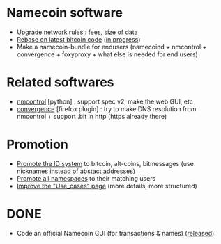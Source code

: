 = Namecoin software =

* [[TODO:Upgrade Network Rules|Upgrade network rules]] : [https://dot-bit.org/forum/viewtopic.php?f=5&t=1016 fees], size of data
* [[TODO:Upgrade Namecoin Code|Rebase on latest bitcoin code]] ([http://dot-bit.org/forum/viewtopic.php?f=5&t=1009 in progress])
* Make a namecoin-bundle for endusers (namecoind + nmcontrol + convergence + foxyproxy + what else is needed for end users)

= Related softwares =

* [https://dot-bit.org/forum/viewtopic.php?f=8&t=525 nmcontrol] [python] : support spec v2, make the web GUI, etc
* [https://dot-bit.org/forum/viewtopic.php?p=4285#p4285 convergence] [firefox plugin] : try to make DNS resolution from nmcontrol + support .bit in http (https already there)

= Promotion =

* [[Namespace:Identity|Promote the ID system]] to bitcoin, alt-coins, bitmessages (use nicknames instead of abstact addresses)
* [[Namespace|Promote all namespaces]] to their matching users
* [[Use_cases|Improve the "Use_cases" page]] (more details, more structured)


= DONE =

* Code an official Namecoin GUI (for transactions & names) ([http://dot-bit.org/forum/viewtopic.php?f=2&t=998 released])